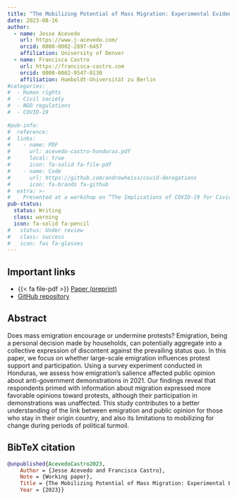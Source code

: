```yaml
---
title: "The Mobilizing Potential of Mass Migration: Experimental Evidence from Honduras"
date: 2023-08-16
author:
  - name: Jesse Acevedo
    url: https://www.j-acevedo.com/
    orcid: 0000-0002-2897-6457
    affiliation: University of Denver
  - name: Francisca Castro
    url: https://francisca-castro.com
    orcid: 0000-0002-9547-0130
    affiliation: Humboldt-Universität zu Berlin
#categories:
#  - Human rights
#  - Civil society
#  - NGO regulations
#  - COVID-19
  
#pub-info:
#  reference:
#  links:
#    - name: PDF
#      url: acevedo-castro-honduras.pdf
#      local: true
#      icon: fa-solid fa-file-pdf
#    - name: Code
#      url: https://github.com/andrewheiss/covid-derogations
#      icon: fa-brands fa-github
#  extra: >-
#    Presented at a workshop on “The Implications of COVID-19 for Civic Spaces: Assessing Data, Patterns and Trends,” Leibniz-Institut Hessische Stiftung Friedens- und Konfliktforschung (HSFK), online, March 2021
pub-status: 
  status: Writing
  class: warning
  icon: fa-solid fa-pencil
#   status: Under review
#   class: success
#   icon: fas fa-glasses
---
```


## Important links

-   {{< fa file-pdf >}} [Paper (preprint)](acevedo-castro-honduras-v2.pdf)
-   <i class="fa-brands fa-github"></i> [GitHub repository]()

## Abstract

Does mass emigration encourage or undermine protests? Emigration, being a personal decision made by households, can potentially aggregate into a collective expression of discontent against the prevailing status quo. In this paper, we focus on whether large-scale emigration influences protest support and participation. Using a survey experiment conducted in Honduras, we assess how emigration's salience affected public opinion about anti-government demonstrations in 2021. Our findings reveal that respondents primed with information about migration expressed more favorable opinions toward protests, although their participation in demonstrations was unaffected. This study contributes to a better understanding of the link between emigration and public opinion for those who stay in their origin country, and also its limitations to mobilizing for change during periods of political turmoil.

## BibTeX citation

``` bibtex
@unpublished{AcevedoCastro2023,
    Author = {Jesse Acevedo and Francisca Castro},
    Note = {Working paper},
    Title = {The Mobilizing Potential of Mass Migration: Experimental Evidence from Honduras},
    Year = {2023}}
```
